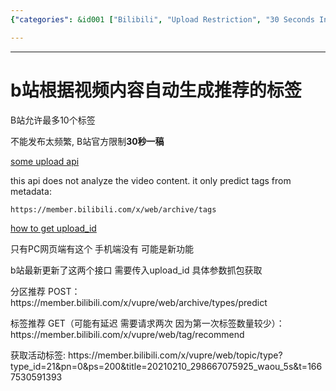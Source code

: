 ```yaml
---
{"categories": &id001 ["Bilibili", "Upload Restriction", "30 Seconds Interval", "APIs", "Metadata Tagging", "PC Web Version"], "category": "API", "date": "2022-10-25 06:16:01", "description": "Bilibili, a popular Chinese video-sharing platform, has introduced two new APIs for its PC web versions. These APIs aim to restrict users from uploading videos too frequently, by enforcing a one-upload-every-30-seconds policy. Additionally, the platform now automatically generates tags for videos using metadata, enhancing searchability and organization.", "tags": *id001, "title": "b站根据视频内容自动生成推荐的标签"}

---
```


------

# b站根据视频内容自动生成推荐的标签

B站允许最多10个标签

不能发布太频繁, B站官方限制**30秒一稿**

[some upload api](https://github.com/xunsword/bilibil/blob/2abf66a9771daebc12c181f88d8af82613975548/bilibili_up.py)

this api does not analyze the video content. it only predict tags from metadata:

`https://member.bilibili.com/x/web/archive/tags`

[how to get upload_id](https://github.com/xunsword/bilibil/blob/2abf66a9771daebc12c181f88d8af82613975548/bilibili_up.py)

只有PC网页端有这个 手机端没有 可能是新功能

b站最新更新了这两个接口 需要传入upload_id 具体参数抓包获取

分区推荐 POST：
https://member.bilibili.com/x/vupre/web/archive/types/predict

标签推荐 GET（可能有延迟 需要请求两次 因为第一次标签数量较少）：
https://member.bilibili.com/x/vupre/web/tag/recommend

获取活动标签:
https://member.bilibili.com/x/vupre/web/topic/type?type_id=21&pn=0&ps=200&title=20210210_298667075925_waou_5s&t=1667530591393


